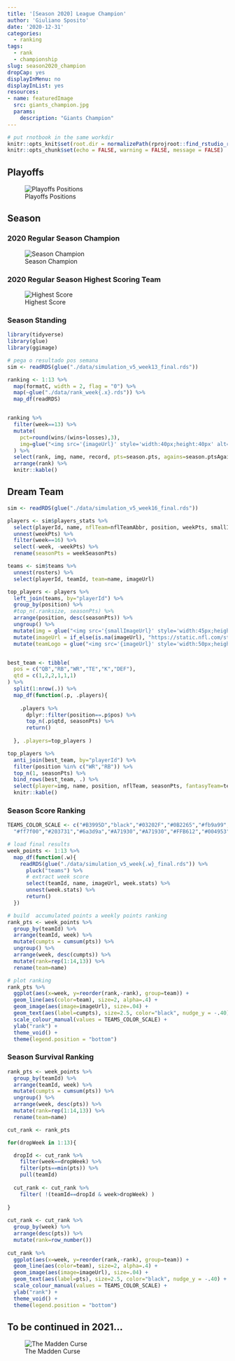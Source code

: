 ```yaml
---
title: '[Season 2020] League Champion'
author: 'Giuliano Sposito'
date: '2020-12-31'
categories:
  - ranking
tags:
  - rank
  - championship
slug: season2020_champion
dropCap: yes
displayInMenu: no
displayInList: yes
resources:
- name: featuredImage
  src: giants_champion.jpg
  params:
    description: "Giants Champion"
---
```


```r
# put rnotbook in the same workdir
knitr::opts_knit$set(root.dir = normalizePath(rprojroot::find_rstudio_root_file())) 
knitr::opts_chunk$set(echo = FALSE, warning = FALSE, message = FALSE)
```

<!--more-->

## Playoffs

![Playoffs Positions](/img/2020/dudes_championship_2020_700px.jpg)

## Season

### 2020 Regular Season Champion

![Season Champion](/img/2020/reg_season_champion.jpg)

### 2020 Regular Season Highest Scoring Team

![Highest Score](/img/2020/reg_season_highscore.jpg)

### Season Standing

```r
library(tidyverse)
library(glue)
library(ggimage)

# pega o resultado pos semana
sim <- readRDS(glue("./data/simulation_v5_week13_final.rds"))

ranking <- 1:13 %>% 
  map(formatC, width = 2, flag = "0") %>% 
  map(~glue("./data/rank_week{.x}.rds")) %>% 
  map_df(readRDS)


ranking %>% 
  filter(week==13) %>% 
  mutate( 
    pct=round(wins/(wins+losses),3),
    img=glue("<img src='{imageUrl}' style='width:40px;height:40px' alt=''>")
  ) %>% 
  select(rank, img, name, record, pts=season.pts, agains=season.ptsAgainst ) %>% 
  arrange(rank) %>% 
  knitr::kable()

```

## Dream Team

```r

sim <- readRDS(glue("./data/simulation_v5_week16_final.rds"))

players <- sim$players_stats %>% 
  select(playerId, name, nflTeam=nflTeamAbbr, position, weekPts, smallImageUrl) %>% 
  unnest(weekPts) %>% 
  filter(week==16) %>% 
  select(-week, -weekPts) %>% 
  rename(seasonPts = weekSeasonPts) 

teams <- sim$teams %>% 
  unnest(rosters) %>% 
  select(playerId, teamId, team=name, imageUrl)

top_players <- players %>% 
  left_join(teams, by="playerId") %>% 
  group_by(position) %>% 
  #top_n(.ranksize, seasonPts) %>% 
  arrange(position, desc(seasonPts)) %>% 
  ungroup() %>% 
  mutate(img = glue("<img src='{smallImageUrl}' style='width:45px;height:60px'>")) %>%
  mutate(imageUrl = if_else(is.na(imageUrl), "https://static.nfl.com/static/content/public/static/img/fantasy/avatar/240x240/fan_avatars_NFL.png", imageUrl)) %>% 
  mutate(teamLogo = glue("<img src='{imageUrl}' style='width:50px;height:50px' alt='{team}'>"))


best_team <- tibble(
  pos = c("QB","RB","WR","TE","K","DEF"),
  qtd = c(1,2,2,1,1,1)
) %>%
  split(1:nrow(.)) %>% 
  map_df(function(.p, .players){
    
    .players %>% 
      dplyr::filter(position==.p$pos) %>% 
      top_n(.p$qtd, seasonPts) %>% 
      return()
    
  }, .players=top_players )

top_players %>%
  anti_join(best_team, by="playerId") %>% 
  filter(position %in% c("WR","RB")) %>% 
  top_n(1, seasonPts) %>% 
  bind_rows(best_team, .) %>% 
  select(player=img, name, position, nflTeam, seasonPts, fantasyTeam=teamLogo) %>%
  knitr::kable() 


```

### Season Score Ranking

```r

TEAMS_COLOR_SCALE <- c("#B3995D","black","#03202F","#0B2265","#fb9a99","#A5ACAF","#0085CA",
  "#ff7f00","#203731","#6a3d9a","#A71930","#A71930","#FFB612","#004953")

# load final results
week_points <- 1:13 %>% 
  map_df(function(.w){
    readRDS(glue("./data/simulation_v5_week{.w}_final.rds")) %>% 
      pluck("teams") %>% 
      # extract week score
      select(teamId, name, imageUrl, week.stats) %>% 
      unnest(week.stats) %>% 
      return()
  })

# build  accumulated points a weekly points ranking
rank_pts <- week_points %>% 
  group_by(teamId) %>% 
  arrange(teamId, week) %>% 
  mutate(cumpts = cumsum(pts)) %>% 
  ungroup() %>% 
  arrange(week, desc(cumpts)) %>% 
  mutate(rank=rep(1:14,13)) %>% 
  rename(team=name)

# plot ranking
rank_pts %>% 
  ggplot(aes(x=week, y=reorder(rank,-rank), group=team)) +
  geom_line(aes(color=team), size=2, alpha=.4) +
  geom_image(aes(image=imageUrl), size=.04) +
  geom_text(aes(label=cumpts), size=2.5, color="black", nudge_y = -.40) +
  scale_colour_manual(values = TEAMS_COLOR_SCALE) +
  ylab("rank") +
  theme_void() +
  theme(legend.position = "bottom")

```

### Season Survival Ranking

```r
rank_pts <- week_points %>% 
  group_by(teamId) %>% 
  arrange(teamId, week) %>% 
  mutate(cumpts = cumsum(pts)) %>% 
  ungroup() %>% 
  arrange(week, desc(pts)) %>% 
  mutate(rank=rep(1:14,13)) %>% 
  rename(team=name)

cut_rank <- rank_pts

for(dropWeek in 1:13){

  dropId <- cut_rank %>% 
    filter(week==dropWeek) %>% 
    filter(pts==min(pts)) %>% 
    pull(teamId)
  
  cut_rank <- cut_rank %>% 
    filter( !(teamId==dropId & week>dropWeek) )
  
} 
    
cut_rank <- cut_rank %>% 
  group_by(week) %>% 
  arrange(desc(pts)) %>% 
  mutate(rank=row_number())
  
cut_rank %>% 
  ggplot(aes(x=week, y=reorder(rank,-rank), group=team)) +
  geom_line(aes(color=team), size=2, alpha=.4) +
  geom_image(aes(image=imageUrl), size=.04) +
  geom_text(aes(label=pts), size=2.5, color="black", nudge_y = -.40) +
  scale_colour_manual(values = TEAMS_COLOR_SCALE) +
  ylab("rank") +
  theme_void() +
  theme(legend.position = "bottom")
```


## To be continued in 2021...

![The Madden Curse](/img/2020/madden_curse_2020.jpeg)